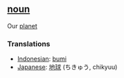 ==[[noun]]==

Our [[planet]]

===Translations===

*[[Indonesian]]: [[bumi]]
*[[Japanese]]: [[地球]] (ちきゅう, chikyuu)